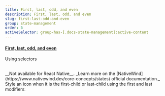 ```yaml
---
title: First, last, odd, and even
description: First, last, odd, and even
slug: first-last-odd-and-even
group: state-management
order: 5
activeSelector: group-has-[.docs-state-management]:active-content
---
```


#### [First, last, odd, and even](https://tailwindcss.com/docs/hover-focus-and-other-states#first-last-odd-and-even)

Using selectors

<br />
__Not available for React Native__. _Learn more on the [NativeWind](https://www.nativewind.dev/core-concepts/states)
official documentation._
<br />
Style an icon when it is the first-child or last-child using the first and last modifiers:
